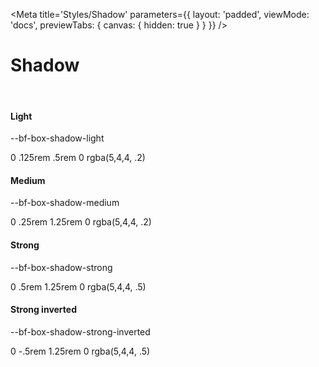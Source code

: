 
<Meta 
    title='Styles/Shadow'
    parameters={{ 
        layout: 'padded', 
        viewMode: 'docs',
        previewTabs: { canvas: { hidden: true } }
    }}
/>

# Shadow

<br/>

<div class='d-flex flex-column gap-4'>

<div
    class='d-flex align-items-baseline gap-4 rounded px-4 py-3'
    style={{ boxShadow: 'var(--bf-box-shadow-light)' }}
>
    <h4 class='mb-0 flex-grow-1'>Light</h4>
    <p class='bf-text'>
        --bf-box-shadow-light
    </p>
    <p class='bf-text small bf-color-neutral-secondary'>
        0 .125rem .5rem 0 rgba(5,4,4, .2)
    </p>
</div>

<div
    class='d-flex align-items-baseline gap-4 rounded px-4 py-3'
    style={{ boxShadow: 'var(--bf-box-shadow-medium)' }}
>
    <h4 class='mb-0 flex-grow-1'>Medium</h4>
    <p class='bf-text'>
        --bf-box-shadow-medium
    </p>
    <p class='bf-text small bf-color-neutral-secondary'>
        0 .25rem 1.25rem 0 rgba(5,4,4, .2)
    </p>
</div>

<div
    class='d-flex align-items-baseline gap-4 rounded px-4 py-3'
    style={{ boxShadow: 'var(--bf-box-shadow-strong)' }}
>
    <h4 class='mb-0 flex-grow-1'>Strong</h4>
    <p class='bf-text'>
        --bf-box-shadow-strong
    </p>
    <p class='bf-text small bf-color-neutral-secondary'>
        0 .5rem 1.25rem 0 rgba(5,4,4, .5)
    </p>
</div>

<div
    class='d-flex align-items-baseline gap-4 rounded px-4 py-3'
    style={{ boxShadow: 'var(--bf-box-shadow-strong-inverted)' }}
>
    <h4 class='mb-0 flex-grow-1'>Strong inverted</h4>
    <p class='bf-text'>
        --bf-box-shadow-strong-inverted
    </p>
    <p class='bf-text small bf-color-neutral-secondary'>
        0 -.5rem 1.25rem 0 rgba(5,4,4, .5)
    </p>
</div>

</div>